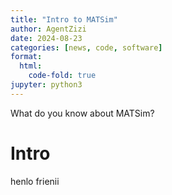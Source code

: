 ```yaml
---
title: "Intro to MATSim"
author: AgentZizi
date: 2024-08-23
categories: [news, code, software]
format:
  html:
    code-fold: true
jupyter: python3
---
```


What do you know about MATSim?

# Intro

henlo frienii